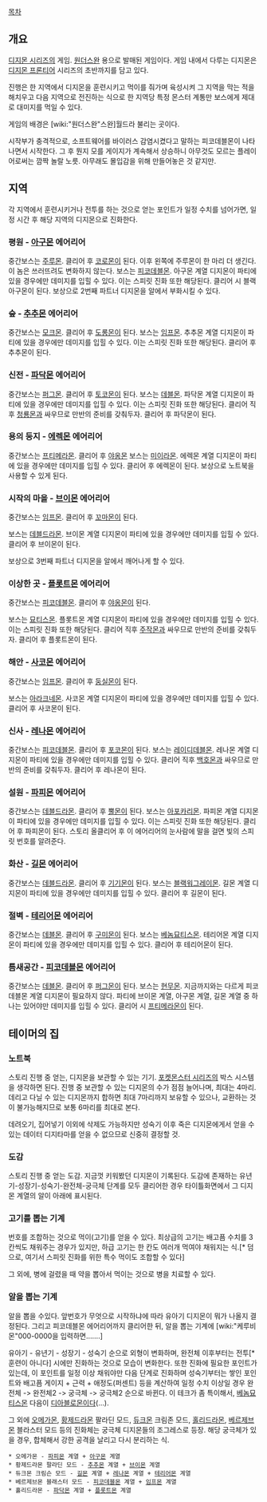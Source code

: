 [[목차]]
== 개요 ==

[[디지몬 시리즈]]의 게임. [[원더스완]] 용으로 발매된 게임이다.
게임 내에서 다루는 디지몬은 [[디지몬 프론티어]] 시리즈의 초반까지를 담고 있다.

진행은 한 지역에서 디지몬을 훈련시키고 먹이를 줘가며 육성시켜 그 지역을 막는 적을 해치우고 다음 지역으로 전진하는 식으로 한 지역당 특정 몬스터 계통만 보스에게 제대로 대미지를 먹일 수 있다.

게임의 배경은 [wiki:"원더스완"스완]월드라 불리는 곳이다.

시작부가 충격적으로, 소프트웨어를 바이러스 감염시켰다고 말하는 피코데블몬이 나타나면서 시작한다. 그 후 뭔지 모를 게이지가 계속해서 상승하니 아무것도 모르는 플레이어로써는 깜짝 놀랄 노릇. 아무래도 몰입감을 위해 만들어놓은 것 같지만.

== 지역 ==

각 지역에서 훈련시키거나 전투를 하는 것으로 얻는 포인트가 일정 수치를 넘어가면, 일정 시간 후 해당 지역의 디지몬으로 진화한다.

=== 평원 - [[아구몬]] 에어리어 ===

중간보스는 [[주루몬]]. 클리어 후 [[코로몬]]이 된다. 이후 왼쪽에 주루몬이 한 마리 더 생긴다. 이 놈은 쓰러뜨려도 변화하지 않는다.
보스는 [[피코데블몬]]. 아구몬 계열 디지몬이 파티에 있을 경우에만 데미지를 입힐 수 있다. 이는 스피릿 진화 또한 해당된다. 클리어 시 블랙아구몬이 된다.
보상으로 2번째 파트너 디지몬을 알에서 부화시킬 수 있다.

=== 숲 - [[추추몬]] 에어리어 ===

중간보스는 [[모크몬]]. 클리어 후 [[도롱몬]]이 된다.
보스는 [[임프몬]]. 추추몬 계열 디지몬이 파티에 있을 경우에만 데미지를 입힐 수 있다. 이는 스피릿 진화 또한 해당된다. 클리어 후 추추몬이 된다.

=== 신전 - [[파닥몬]] 에어리어 ===

중간보스는 [[퍼그몬]]. 클리어 후 [[토코몬]]이 된다.
보스는 [[데블몬]]. 파닥몬 계열 디지몬이 파티에 있을 경우에만 데미지를 입힐 수 있다. 이는 스피릿 진화 또한 해당된다. 클리어 직후 [[청룡몬]]과 싸우므로 만반의 준비를 갖춰두자. 클리어 후 파닥몬이 된다.

=== 용의 둥지 - [[에렉몬]] 에어리어 ===

중간보스는 [[프티메라몬]]. 클리어 후 [[야옹몬]]
보스는 [[미이라몬]]. 에렉몬 계열 디지몬이 파티에 있을 경우에만 데미지를 입힐 수 있다. 클리어 후 에렉몬이 된다.
보상으로 노트북을 사용할 수 있게 된다.

=== 시작의 마을 - [[브이몬]] 에어리어 ===

중간보스는 [[임프몬]]. 클리어 후 [[꼬마몬]]이 된다.

보스는 [[데블드라몬]]. 브이몬 계열 디지몬이 파티에 있을 경우에만 데미지를 입힐 수 있다. 클리어 후 브이몬이 된다.

보상으로 3번째 파트너 디지몬을 알에서 깨어나게 할 수 있다. 

=== 이상한 곳 - [[플롯트몬]] 에어리어 ===
중간보스는 [[피코데블몬]]. 클리어 후 [[야옹몬]]이 된다.

보스는 [[묘티스몬]]. 플롯트몬 계열 디지몬이 파티에 있을 경우에만 데미지를 입힐 수 있다. 이는 스피릿 진화 또한 해당된다. 클리어 직후 [[주작몬]]과 싸우므로 만반의 준비를 갖춰두자. 클리어 후 플롯트몬이 된다.

=== 해안 - [[사코몬]] 에어리어 ===
중간보스는 [[임프몬]]. 클리어 후 [[둥실몬]]이 된다.

보스는 [[아라크네몬]]. 사코몬 계열 디지몬이 파티에 있을 경우에만 데미지를 입힐 수 있다. 클리어 후 사코몬이 된다.

=== 신사 - [[레나몬]] 에어리어 ===

중간보스는 [[피코데블몬]]. 클리어 후 [[포코몬]]이 된다.
보스는 [[레이디데블몬]]. 레나몬 계열 디지몬이 파티에 있을 경우에만 데미지를 입힐 수 있다. 클리어 직후 [[백호몬]]과 싸우므로 만반의 준비를 갖춰두자. 클리어 후 레나몬이 된다.

=== 설원 - [[파피몬]] 에어리어 ===

중간보스는 [[데블드라몬]]. 클리어 후 [[뿔몬]]이 된다.
보스는 [[아포카리몬]]. 파피몬 계열 디지몬이 파티에 있을 경우에만 데미지를 입힐 수 있다. 이는 스피릿 진화 또한 해당된다. 클리어 후 파피몬이 된다.
스토리 올클리어 후 이 에어리어의 눈사람에 말을 걸면 빛의 스피릿 번호를 알려준다.

=== 화산 - [[길몬]] 에어리어 ===

중간보스는 [[데블드라몬]]. 클리어 후 [[기기몬]]이 된다.
보스는 [[블랙워그레이몬]]. 길몬 계열 디지몬이 파티에 있을 경우에만 데미지를 입힐 수 있다. 클리어 후 길몬이 된다.

=== 절벽 - [[테리어몬]] 에어리어 ===

중간보스는 [[데블몬]]. 클리어 후 [[구미몬]]이 된다.
보스는 [[베놈묘티스몬]]. 테리어몬 계열 디지몬이 파티에 있을 경우에만 데미지를 입힐 수 있다. 클리어 후 테리어몬이 된다.

=== 틈새공간 - [[피코데블몬]] 에어리어 ===

중간보스는 [[데블몬]]. 클리어 후 [[퍼그몬]]이 된다.
보스는 [[현무몬]]. 지금까지와는 다르게 피코데블몬 계열 디지몬이 필요하지 않다. 파티에 브이몬 계열, 아구몬 계열, 길몬 계열 중 하나는 있어야만 데미지를 입힐 수 있다. 클리어 시 [[프티메라몬]]이 된다.

== 테이머의 집 ==

=== 노트북 ===

스토리 진행 중 얻는, 디지몬을 보관할 수 있는 기기. [[포켓몬스터 시리즈]]의 박스 시스템을 생각하면 된다. 진행 중 보관할 수 있는 디지몬의 수가 점점 늘어나며, 최대는 4마리. 데리고 다닐 수 있는 디지몬까지 합하면 최대 7마리까지 보유할 수 있으나, 교환하는 것이 불가능해지므로 보통 6마리를 최대로 본다.

데려오기, 집어넣기 이외에 삭제도 가능하지만 성숙기 이후 죽은 디지몬에게서 얻을 수 있는 데이터 디지타마를 얻을 수 없으므로 신중히 결정할 것.

=== 도감 ===

스토리 진행 중 얻는 도감. 지금껏 키워봤던 디지몬이 기록된다.
도감에 존재하는 유년기-성장기-성숙기-완전체-궁극체 단계를 모두 클리어한 경우 타이틀화면에서 그 디지몬 계열의 알이 아래에 표시된다.

=== 고기를 뽑는 기계 ===

번호를 조합하는 것으로 먹이(고기)를 얻을 수 있다. 최상급의 고기는 배고픔 수치를 3칸씩도 채워주는 경우가 있지만, 하급 고기는 한 칸도 여러개 먹여야 채워지는 식.[* 덤으로, 여기서 스피릿 진화를 위한 특수 먹이도 조합할 수 있다]

그 외에, 병에 걸렸을 때 약을 뽑아서 먹이는 것으로 병을 치료할 수 있다.

=== 알을 뽑는 기계 ===

알을 뽑을 수있다. 앞번호가 무엇으로 시작하냐에 따라 유아기 디지몬이 뭐가 나올지 결정된다. 그리고 피코데블몬 에어리어까지 클리어한 뒤, 알을 뽑는 기계에 [wiki:"케루비몬"000-0000을 입력하면…….]

유아기 - 유년기 - 성장기 - 성숙기 순으로 외형이 변화하며, 완전체 이후부터는 전투[* 훈련이 아니다] 시에만 진화하는 것으로 모습이 변화한다. 또한 진화에 필요한 포인트가 있는데, 이 포인트를 일정 이상 채워야만 다음 단계로 진화하며 성숙기부터는 쌓인 포인트와 배고픔 게이지 + 근력 + 애정도(퍼센트) 등을 계산하여 일정 수치 이상일 경우 완전체 -> 완전체2 -> 궁극체 -> 궁극체2 순으로 바뀐다. 이 테크가 좀 특이해서, [[베놈묘티스몬]] 다음이 [[디아블로몬]]이다(…).

그 외에 [[오메가몬]], [[황제드라몬]] 팔라딘 모드, [[듀크몬]] 크림존 모드, [[홀리드라몬]], [[베르제브몬]] 블라스터 모드 등의 진화체는 궁극체 디지몬들의 조그레스로 등장.  해당 궁극체가 있을 경우, 합체해서 강한 공격을 날리고 다시 분리하는 식.

 * 오메가몬 - [[파피몬]] 계열 + [[아구몬]] 계열
 * 황제드라몬 팔라딘 모드 - [[추추몬]] 계열 + [[브이몬]] 계열
 * 듀크몬 크림슨 모드 - [[길몬]] 계열 + [[레나몬]] 계열 + [[테리어몬]] 계열
 * 베르제브몬 블래스터 모드 - [[피코데블몬]] 계열 + [[임프몬]] 계열
 * 홀리드라몬 - [[파닥몬]] 계열 + [[플롯트몬]] 계열
